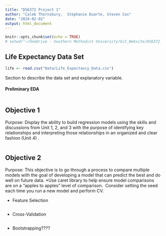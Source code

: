 ```yaml
---
title: "DS6372 Project 1"
author: "Caleb Thornsbury,  Stephanie Duarte, Steven Cox"
date: "2024-02-02"
output: html_document
---
```


```r
knitr::opts_chunk$set(echo = TRUE)
# setwd("~/OneDrive - Southern Methodist University/Git_Website/DS6372_Project1")
```

## Life Expectancy Data Set

```r
life <- read.csv("Data/Life_Expectancy_Data.csv")
```

Section to describe the data set and explanatory variable.

#### Preliminary EDA

```r

```

## Objective 1

Purpose: Display the ability to build regression models using the skills and discussions from Unit 1, 2, and 3 with the purpose of identifying key relationships and interpreting those relationships in an organized and clear fashion (Unit 4) .

```r

```

## Objective 2

Purpose: This objective is to go through a process to compare multiple models with the goal of developing a model that can predict the best and do well on future data. \*Use caret library to help ensure model comparisons are on a “apples to apples” level of comparison.  Consider setting the seed each time you run a new model and perform CV.

-   Feature Selection

```r

```

-   Cross-Validation

```r

```

-   Bootstrapping????

```r

```
